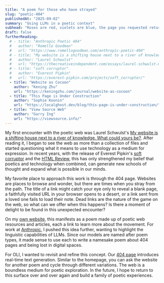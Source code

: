 ```yaml
---
title: "A poem for those who have strayed"
slug: "poetic-404"
publishedAt: "2025-09-02"
summary: "Using LLMs in a poetic context"
subhead: "Roses are red, violets are blue, the page you requested returned 404."
draft: false
furtherReading:
  # - title: "Anthropic Poetic 404"
  #   author: "Romello Goodman"
  #   url: "https://www.romellogoodman.com/anthropic-poetic-404"
  # - title: "My website is a shifting house next to a river of knowledge. What could yours be?"
  #   author: "Laurel Schwulst"
  #   url: "https://thecreativeindependent.com/essays/laurel-schwulst-my-website-is-a-shifting-house-next-to-a-river-of-knowledge-what-could-yours-be/"
  # - title: "soft corruptor"
  #   author: "Everest Pipkin"
  #   url: "https://everest-pipkin.com/projects/soft_corruptor/"
  - title: "Website as Cocoon"
    author: "Kening Zhu"
    url: "https://keningzhu.com/journal/website-as-cocoon"
  - title: "This Page is Under Construction"
    author: "Sophie Koonin"
    url: "https://localghost.dev/blog/this-page-is-under-construction/"
  - title: "View Source Web"
    author: "Garry Ing"
    url: "https://viewsource.info/"
---
```


My first encounter with the poetic web was Laurel Schwulst's [My website is a shifting house next to a river of knowledge. What could yours be?](https://thecreativeindependent.com/essays/laurel-schwulst-my-website-is-a-shifting-house-next-to-a-river-of-knowledge-what-could-yours-be/). After reading it, I began to see the web as more than a collection of files and started questioning what it means to use technology as a medium for expression. In recent years, with the release of Everest Pipkin's [soft corruptor](https://everest-pipkin.com/projects/soft_corruptor/) and the [HTML Review](https://thehtml.review/), this has only strengthened my belief that poetics and technology when combined, can generate new schools of thought and expand what is possible in our minds.

My favorite place to approach this work is through the 404 page. Websites are places to browse and wonder, but there are times when you stray from the path. The title of a link might catch your eye only to reveal a blank page, a faithfully visited URL in your browser opens to a desert, or a link sent from a loved one fails to load their note. Dead links are the nature of the game on the web, so what can we offer when this happens? Is there a moment of delight to be found in this unexpected encounter?

On my [own website](https://www.romellogoodman.com/not-found), this manifests as a poem made up of poetic web resources and articles, each a link to learn more about the movement. For work at [Anthropic](https://www.romellogoodman.com/anthropic-poetic-404), I pushed this idea further, wanting to highlight the linguistic capabilities of LLMs. Since our models are named after poem types, it made sense to use each to write a namesake poem about 404 pages and being lost in digital spaces.

For OLI, I wanted to revisit and refine this concept. Our [404 page](https://www.oli.software/not-found) introduces real-time text generation. Similar to the homepage, you can ask the website for another poem and cycle through different variations. The web is a boundless medium for poetic exploration. In the future, I hope to return to this surface over and over again and build a family of poetic experiences.
